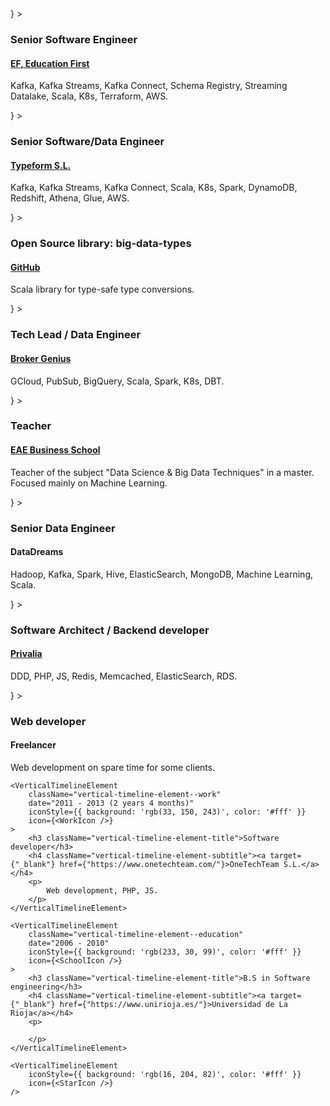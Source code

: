 


<VerticalTimeline>
    <VerticalTimelineElement
        className="vertical-timeline-element--work first"
        contentArrowStyle={{ borderRight: '7px solid  rgb(33, 150, 243)' }}
        date="2022 - Present"
        iconStyle={{ background: 'rgb(33, 150, 243)', color: '#fff' }}
        icon={<WorkIcon />}
    >
        <h3 className="vertical-timeline-element-title">Senior Software Engineer</h3>
        <h4 className="vertical-timeline-element-subtitle"><a target={"_blank"} href={"https://ef.com"}>EF, Education First</a></h4>
        <p>
            Kafka, Kafka Streams, Kafka Connect, Schema Registry, Streaming Datalake, Scala, K8s, Terraform, AWS.
        </p>
    </VerticalTimelineElement>
    <VerticalTimelineElement
        className="vertical-timeline-element--work"
        date="2020 - 2022 (2 years 7 months)"
        iconStyle={{ background: 'rgb(33, 150, 243)', color: '#fff' }}
        icon={<WorkIcon />}
    >
        <h3 className="vertical-timeline-element-title">Senior Software/Data Engineer</h3>
        <h4 className="vertical-timeline-element-subtitle"><a target={"_blank"} href={"https://typeform.com"}>Typeform S.L.</a></h4>
        <p>
            Kafka, Kafka Streams, Kafka Connect, Scala, K8s, Spark, DynamoDB, Redshift, Athena, Glue, AWS.
        </p>
    </VerticalTimelineElement>
    <VerticalTimelineElement
        className="vertical-timeline-element--open-source"
        date="2020 - Present"
        iconStyle={{ background: '#33bb0c', color: '#fff' }}
        icon={<GitHub />}
    >
        <h3 className="vertical-timeline-element-title">Open Source library: big-data-types</h3>
        <h4 className="vertical-timeline-element-subtitle"><a target={"_blank"} href={"https://data-tools.github.io/big-data-types/"}>GitHub</a></h4>
        <p>
            Scala library for type-safe type conversions.
        </p>
    </VerticalTimelineElement>
    <VerticalTimelineElement
        className="vertical-timeline-element--work"
        date="2017 - 2020 (2 years 7 months)"
        iconStyle={{ background: 'rgb(33, 150, 243)', color: '#fff' }}
        icon={<WorkIcon />}
    >
        <h3 className="vertical-timeline-element-title">Tech Lead / Data Engineer</h3>
        <h4 className="vertical-timeline-element-subtitle"><a target={"_blank"} href={"https://brokergenius.com/"}>Broker Genius</a></h4>
        <p>
            GCloud, PubSub, BigQuery, Scala, Spark, K8s, DBT.
        </p>
    </VerticalTimelineElement>
    <VerticalTimelineElement
        className="vertical-timeline-element--education"
        date="2016 - 2018 (2 years - parallel work overtime)"
        iconStyle={{ background: 'rgb(233, 30, 99)', color: '#fff' }}
        icon={<WorkHistory />}
    >
        <h3 className="vertical-timeline-element-title">Teacher</h3>
        <h4 className="vertical-timeline-element-subtitle"><a target={"_blank"} href={"https://www.eaebarcelona.com/"}>EAE Business School</a></h4>
        <p>
            Teacher of the subject "Data Science & Big Data Techniques" in a master. Focused mainly on Machine Learning.
        </p>
    </VerticalTimelineElement>
    <VerticalTimelineElement
        className="vertical-timeline-element--work"
        date="2016 - 2017 (1 years 10 months)"
        iconStyle={{ background: 'rgb(33, 150, 243)', color: '#fff' }}
        icon={<WorkIcon />}
    >
        <h3 className="vertical-timeline-element-title">Senior Data Engineer</h3>
        <h4 className="vertical-timeline-element-subtitle"><a>DataDreams</a></h4>
        <p>
            Hadoop, Kafka, Spark, Hive, ElasticSearch, MongoDB, Machine Learning, Scala.
        </p>
    </VerticalTimelineElement>
    <VerticalTimelineElement
        className="vertical-timeline-element--work"
        date="2013 - 2016 (2 years 6 months)"
        iconStyle={{ background: 'rgb(33, 150, 243)', color: '#fff' }}
        icon={<WorkIcon />}
    >
        <h3 className="vertical-timeline-element-title">Software Architect / Backend developer</h3>
        <h4 className="vertical-timeline-element-subtitle"><a target={"_blank"} href={"https://privalia.com/"}>Privalia</a></h4>
        <p>
            DDD, PHP, JS, Redis, Memcached, ElasticSearch, RDS.
        </p>
    </VerticalTimelineElement>
    <VerticalTimelineElement
        className="vertical-timeline-element--work"
        date="2013 - 2014 (1 year - parallel work overtime)"
        iconStyle={{ background: 'rgb(33, 150, 243)', color: '#fff' }}
        icon={<WorkHistory />}
    >
        <h3 className="vertical-timeline-element-title">Web developer</h3>
        <h4 className="vertical-timeline-element-subtitle"><a>Freelancer</a></h4>
        <p>
            Web development on spare time for some clients.
        </p>
    </VerticalTimelineElement>

    <VerticalTimelineElement
        className="vertical-timeline-element--work"
        date="2011 - 2013 (2 years 4 months)"
        iconStyle={{ background: 'rgb(33, 150, 243)', color: '#fff' }}
        icon={<WorkIcon />}
    >
        <h3 className="vertical-timeline-element-title">Software developer</h3>
        <h4 className="vertical-timeline-element-subtitle"><a target={"_blank"} href={"https://www.onetechteam.com/"}>OneTechTeam S.L.</a></h4>
        <p>
            Web development, PHP, JS.
        </p>
    </VerticalTimelineElement>

    <VerticalTimelineElement
        className="vertical-timeline-element--education"
        date="2006 - 2010"
        iconStyle={{ background: 'rgb(233, 30, 99)', color: '#fff' }}
        icon={<SchoolIcon />}
    >
        <h3 className="vertical-timeline-element-title">B.S in Software engineering</h3>
        <h4 className="vertical-timeline-element-subtitle"><a target={"_blank"} href={"https://www.unirioja.es/"}>Universidad de La Rioja</a></h4>
        <p>

        </p>
    </VerticalTimelineElement>

    <VerticalTimelineElement
        iconStyle={{ background: 'rgb(16, 204, 82)', color: '#fff' }}
        icon={<StarIcon />}
    />
</VerticalTimeline>